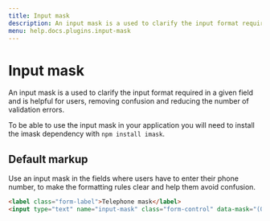 ```yaml
---
title: Input mask
description: An input mask is a used to clarify the input format required in a given field and is helpful for users, removing confusion and reducing the number of validation errors.
menu: help.docs.plugins.input-mask
---
```


# Input mask

An input mask is a used to clarify the input format required in a given field and is helpful for users, removing confusion and reducing the number of validation errors.

To be able to use the input mask in your application you will need to install the imask dependency with `npm install imask`.

## Default markup

Use an input mask in the fields where users have to enter their phone number, to make the formatting rules clear and help them avoid confusion.

~~~html
<label class="form-label">Telephone mask</label>
<input type="text" name="input-mask" class="form-control" data-mask="(00) 0000-0000" data-mask-visible="true" placeholder="(00) 0000-0000" autocomplete="off"/>
~~~
